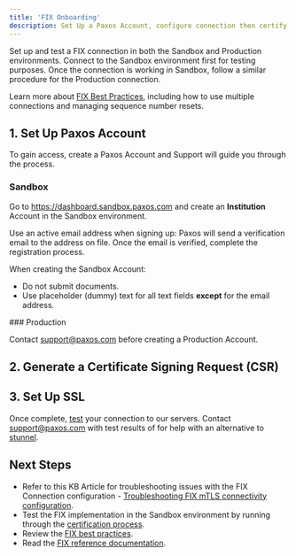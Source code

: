 ```yaml
---
title: 'FIX Onboarding'
description: Set Up a Paxos Account, configure connection then certify.
---
```



Set up and test a FIX connection in both the Sandbox and Production environments.
Connect to the Sandbox environment first for testing purposes.
Once the connection is working in Sandbox, follow a similar procedure for the Production connection.

<Tip>

Learn more about [FIX Best Practices](/guides/crypto-brokerage/fix/best-practices), including how to use multiple connections and managing sequence number resets.

</Tip>

## 1. Set Up Paxos Account

To gain access, create a Paxos Account and Support will guide you through the process.
### Sandbox

Go to https://dashboard.sandbox.paxos.com and create an **Institution** Account in the Sandbox environment.

Use an active email address when signing up: Paxos will send a verification email to the address on file.
Once the email is verified, complete the registration process.

<Info>

When creating the Sandbox Account:
- Do not submit documents.
- Use placeholder (dummy) text for all text fields **except** for the email address.

</Info>
### Production

Contact support@paxos.com before creating a Production Account.
## 2. Generate a Certificate Signing Request (CSR)

<FixCSR />

## 3. Set Up SSL

<FixSSL />

Once complete, [test](/guides/crypto-brokerage/fix/certify) your connection to our servers.
Contact support@paxos.com with test results of for help with an alternative to [stunnel](https://www.stunnel.org/).

## Next Steps
- Refer to this KB Article for troubleshooting issues with the FIX Connection configuration - [Troubleshooting FIX mTLS connectivity configuration](https://support.paxos.com/hc/en-us/articles/30477189764500).
- Test the FIX implementation in the Sandbox environment by running through the [certification process](/guides/crypto-brokerage/fix/certify).
- Review the [FIX best practices](/guides/crypto-brokerage/fix/best-practices).
- Read the [FIX reference documentation](https://developer.paxos.com/docs/itbit/fix/).

